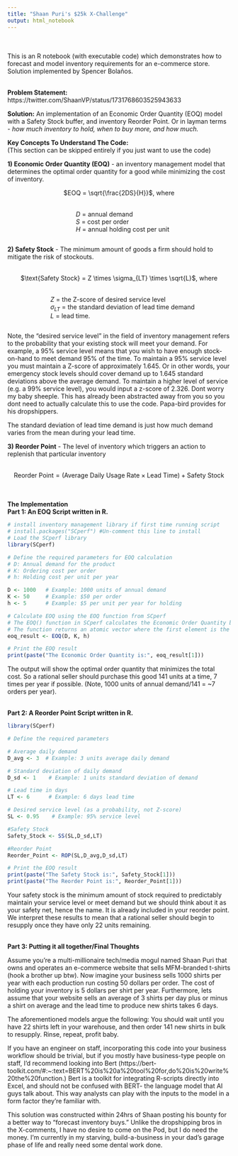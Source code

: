 ---
title: "Shaan Puri's $25k X-Challenge"
output: html_notebook
---
<br />
<br />
This is an R notebook (with executable code) which demonstrates how to forecast and model inventory requirements for an e-commerce store. Solution implemented by Spencer Bolaños.
<br />
<br />

**Problem Statement:** https://twitter.com/ShaanVP/status/1731768603525943633

**Solution:** An implementation of an Economic Order Quantity (EOQ) model with a Safety Stock buffer, and inventory Reorder Point. Or in layman terms - *how much inventory to hold, when to buy more, and how much.*

**Key Concepts To Understand The Code:**
<br />
(This section can be skipped entirely if you just want to use the code)

**1) Economic Order Quantity (EOQ)** - an inventory management model that determines the optimal order quantity for a good while minimizing the cost of inventory.


<div style="text-align: center;">
$EOQ = \sqrt{\frac{2DS}{H}}$, where 
<br />
<div style="display: inline-block; text-align: left;">
<div style="margin-left: 1rem;">
<br />$D$ = annual demand <br />$S$ = cost per order <br />$H$ = annual holding cost per unit
</div>
</div>
</div>


**2) Safety Stock** - The minimum amount of goods a firm should hold to mitigate the risk of stockouts.


<div style="text-align: center;">
<br />
$\text{Safety Stock} = Z \times \sigma_{LT} \times \sqrt{L}$, where
<br />
<div style="display: inline-block; text-align: left;">
<div style="margin-left: 1rem;">
<br />$Z$ = the Z-score of desired service level <br />$\sigma_{LT}$ = the standard deviation of lead time demand <br />$L$ = lead time.
</div>
</div>
</div>

Note, the "desired service level" in the field of inventory management refers to the probability that your existing stock will meet your demand.  For example, a 95% service level means that you wish to have enough stock-on-hand to meet demand 95% of the time. To maintain a 95% service level you must maintain a Z-score of approximately 1.645. Or in other words, your emergency stock levels should cover demand up to 1.645 standard deviations above the average demand. To maintain a higher level of service (e.g. a 99% service level), you would input a z-score of 2.326. Dont worry my baby sheeple. This has already been abstracted away from you so you dont need to actually calculate this to use the code. Papa-bird provides for his dropshippers.

The standard deviation of lead time demand is just how much demand varies from the mean during your lead time.

**3) Reorder Point** - The level of inventory which triggers an action to replenish that particular inventory

<div style="text-align: center;">
<br />
$\text{Reorder Point} = (\text{Average Daily Usage Rate} \times \text{Lead Time}) + \text{Safety Stock}$
</div>

<br />
<br />
**The Implementation**
<br />
**Part 1: An EOQ Script written in R.**
<br />
```{r}
# install inventory management library if first time running script
# install.packages("SCperf") #Un-comment this line to install
# Load the SCperf library
library(SCperf)

# Define the required parameters for EOQ calculation
# D: Annual demand for the product
# K: Ordering cost per order
# h: Holding cost per unit per year

D <- 1000   # Example: 1000 units of annual demand
K <- 50     # Example: $50 per order
h <- 5      # Example: $5 per unit per year for holding

# Calculate EOQ using the EOQ function from SCperf
# The EOQ() function in SCperf calculates the Economic Order Quantity based on the given parameters
# The function returns an atomic vector where the first element is the EOQ
eoq_result <- EOQ(D, K, h)

# Print the EOQ result
print(paste("The Economic Order Quantity is:", eoq_result[1]))


```
The output will show the optimal order quantity that minimizes the total cost. So a rational seller should purchase this good 141 units at a time, 7 times per year if possible. (Note, 1000 units of annual demand/141 = ~7 orders per year).

<br />
**Part 2: A Reorder Point Script written in R.**
<br />
```{r}
library(SCperf)

# Define the required parameters

# Average daily demand
D_avg <- 3  # Example: 3 units average daily demand

# Standard deviation of daily demand
D_sd <- 1    # Example: 1 units standard deviation of demand

# Lead time in days
LT <- 6      # Example: 6 days lead time

# Desired service level (as a probability, not Z-score)
SL <- 0.95    # Example: 95% service level

#Safety Stock
Safety_Stock <- SS(SL,D_sd,LT)

#Reorder Point
Reorder_Point <- ROP(SL,D_avg,D_sd,LT)

# Print the EOQ result
print(paste("The Safety Stock is:", Safety_Stock[1]))
print(paste("The Reorder Point is:", Reorder_Point[1]))
```

Your safety stock is the minimum amount of stock required to predictably maintain your service level or meet demand but we should think about it as your safety net, hence the name. It is already included in your reorder point. We interpret these results to mean that a rational seller should begin to resupply once they have only 22 units remaining.

<br />
**Part 3: Putting it all together/Final Thoughts**
<br />

Assume you're a multi-millionaire tech/media mogul named Shaan Puri that owns and operates an e-commerce website that sells MFM-branded t-shirts (hook a brother up btw). Now imagine your business sells 1000 shirts per year with each production run costing 50 dollars per order. The cost of holding your inventory is 5 dollars per shirt per year. Furthermore, lets assume that your website sells an average of 3 shirts per day plus or minus a shirt on average and the lead time to produce new shirts takes 6 days.

The aforementioned models argue the following: You should wait until you have 22 shirts left in your warehouse, and then order 141 new shirts in bulk to resupply. Rinse, repeat, profit baby.

If you have an engineer on staff, incorporating this code into your business workflow should be trivial, but if you mostly have business-type people on staff, I'd recommend looking into Bert (https://bert-toolkit.com/#:~:text=BERT%20is%20a%20tool%20for,do%20is%20write%20the%20function.) Bert is a toolkit for integrating R-scripts directly into Excel, and should not be confused with BERT- the language model that AI guys talk about. This way analysts can play with the inputs to the model in a form factor they're familiar with.

This solution was constructed within 24hrs of Shaan posting his bounty for a better way to "forecast inventory buys." Unlike the dropshipping bros in the X-comments, I have no desire to come on the Pod, but I do need the money. I'm currently in my starving, build-a-business in your dad's garage phase of life and really need some dental work done.



